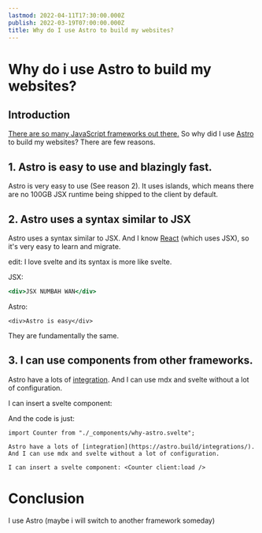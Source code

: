 ```yaml
---
lastmod: 2022-04-11T17:30:00.000Z
publish: 2022-03-19T07:00:00.000Z
title: Why do I use Astro to build my websites?
---
```


# Why do i use Astro to build my websites?

## Introduction

[There are so many JavaScript frameworks out there.](https://dayssincelastjavascriptframework.com/) So why did I use [Astro](https://github.com/withastro/astro) to build my websites? There are few reasons.

## 1. Astro is easy to use and blazingly fast.

Astro is very easy to use (See reason 2). It uses islands, which means there are no 100GB JSX runtime being shipped to the client by default.

## 2. Astro uses a syntax similar to JSX

Astro uses a syntax similar to JSX. And I know [React](https://github.com/facebook/react) (which uses JSX), so it's very easy to learn and migrate.

edit: I love svelte and its syntax is more like svelte.

JSX:

```jsx
<div>JSX NUMBAH WAN</div>
```

Astro:

```astro
<div>Astro is easy</div>
```

They are fundamentally the same.

## 3. I can use components from other frameworks.


Astro have a lots of [integration](https://astro.build/integrations/). And I can use mdx and svelte without a lot of configuration.

I can insert a svelte component: <Counter client:load />

And the code is just:

```mdx
import Counter from "./_components/why-astro.svelte";

Astro have a lots of [integration](https://astro.build/integrations/). And I can use mdx and svelte without a lot of configuration.

I can insert a svelte component: <Counter client:load />
```

# Conclusion

I use Astro (maybe i will switch to another framework someday)
